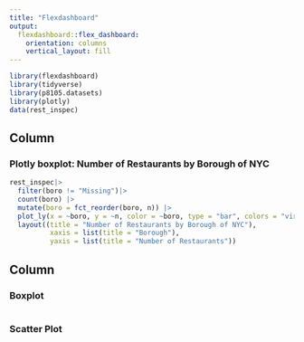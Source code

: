 ```yaml
---
title: "Flexdashboard"
output: 
  flexdashboard::flex_dashboard:
    orientation: columns
    vertical_layout: fill
---
```


```r
library(flexdashboard)
library(tidyverse)
library(p8105.datasets)
library(plotly)
data(rest_inspec)
```

Column {data-width=650}
-----------------------------------------------------------------------

### Plotly boxplot: Number of Restaurants by Borough of NYC

```r
rest_inspec|>
  filter(boro != "Missing")|>
  count(boro) |>
  mutate(boro = fct_reorder(boro, n)) |>
  plot_ly(x = ~boro, y = ~n, color = ~boro, type = "bar", colors = "viridis") |>
  layout((title = "Number of Restaurants by Borough of NYC"),
          xaxis = list(title = "Borough"),
          yaxis = list(title = "Number of Restaurants"))
```

Column {data-width=350}
-----------------------------------------------------------------------

### Boxplot

```r

```
  
### Scatter Plot

```r

```
